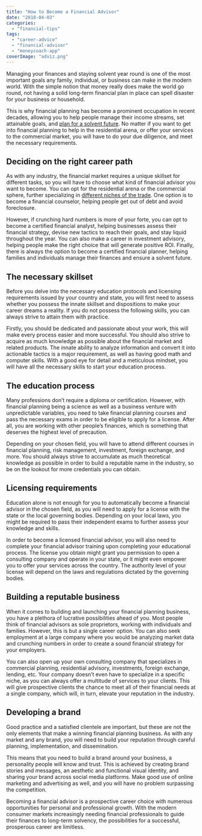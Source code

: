 ```yaml
---
title: "How to Become a Financial Advisor"
date: "2018-04-03"
categories: 
  - "financial-tips"
tags: 
  - "career-advice"
  - "financial-advisor"
  - "moneycoach-app"
coverImage: "adviz.png"
---
```


Managing your finances and staying solvent year round is one of the most important goals any family, individual, or business can make in the modern world. With the simple notion that money really does make the world go round, not having a solid long-term financial plan in place can spell disaster for your business or household.

This is why financial planning has become a prominent occupation in recent decades, allowing you to help people manage their income streams, set attainable goals, and [plan for a solvent future](/money-saving-tips-for-young-professionals/). No matter if you want to get into financial planning to help in the residential arena, or offer your services to the commercial market, you will have to do your due diligence, and meet the necessary requirements.

## Deciding on the right career path

As with any industry, the financial market requires a unique skillset for different tasks, so you will have to choose what kind of financial advisor you want to become. You can opt for the residential arena or the commercial sphere, further specializing in [different niches of the trade](https://www.fool.com/retirement/2017/03/28/6-types-of-financial-planners-which-one-is-right-f.aspx). One option is to become a financial counselor, helping people get out of debt and avoid foreclosure.

However, if crunching hard numbers is more of your forte, you can opt to become a certified financial analyst, helping businesses assess their financial strategy, devise new tactics to reach their goals, and stay liquid throughout the year. You can also make a career in investment advisory, helping people make the right choice that will generate positive ROI. Finally, there is always the option to become a certified financial planner, helping families and individuals manage their finances and ensure a solvent future.

## The necessary skillset

Before you delve into the necessary education protocols and licensing requirements issued by your country and state, you will first need to assess whether you possess the innate skillset and dispositions to make your career dreams a reality. If you do not possess the following skills, you can always strive to attain them with practice.

Firstly, you should be dedicated and passionate about your work, this will make every process easier and more successful. You should also strive to acquire as much knowledge as possible about the financial market and related products. The innate ability to analyze information and convert it into actionable tactics is a major requirement, as well as having good math and computer skills. With a good eye for detail and a meticulous mindset, you will have all the necessary skills to start your education process.

## The education process

Many professions don’t require a diploma or certification. However, with financial planning being a science as well as a business venture with unpredictable variables, you need to take financial planning courses and pass the necessary exams in order to be eligible to apply for a license. After all, you are working with other people’s finances, which is something that deserves the highest level of precaution.

Depending on your chosen field, you will have to attend different courses in financial planning, risk management, investment, foreign exchange, and more. You should always strive to accumulate as much theoretical knowledge as possible in order to build a reputable name in the industry, so be on the lookout for more credentials you can obtain.

## Licensing requirements

Education alone is not enough for you to automatically become a financial advisor in the chosen field, as you will need to apply for a license with the state or the local governing bodies. Depending on your local laws, you might be required to pass their independent exams to further assess your knowledge and skills.

In order to become a licensed financial advisor, you will also need to complete your financial advisor training upon completing your educational process. The license you obtain might grant you permission to open a consulting company and operate in your state, or it might even empower you to offer your services across the country. The authority level of your license will depend on the laws and regulations dictated by the governing bodies.

## Building a reputable business

When it comes to building and launching your financial planning business, you have a plethora of lucrative possibilities ahead of you. Most people think of financial advisors as sole proprietors, working with individuals and families. However, this is but a single career option. You can also seek employment at a large company where you would be analyzing market data and crunching numbers in order to create a sound financial strategy for your employers.

You can also open up your own consulting company that specializes in commercial planning, residential advisory, investments, foreign exchange, lending, etc. Your company doesn’t even have to specialize in a specific niche, as you can always offer a multitude of services to your clients. This will give prospective clients the chance to meet all of their financial needs at a single company, which will, in turn, elevate your reputation in the industry.

## Developing a brand

Good practice and a satisfied clientele are important, but these are not the only elements that make a winning financial planning business. As with any market and any brand, you will need to build your reputation through careful planning, implementation, and dissemination.

This means that you need to build a brand around your business, a personality people will know and trust. This is achieved by creating brand stories and messages, an aesthetic and functional visual identity, and sharing your brand across social media platforms. Make good use of online marketing and advertising as well, and you will have no problem surpassing the competition.

Becoming a financial advisor is a prospective career choice with numerous opportunities for personal and professional growth. With the modern consumer markets increasingly needing financial professionals to guide their finances to long-term solvency, the possibilities for a successful, prosperous career are limitless.
